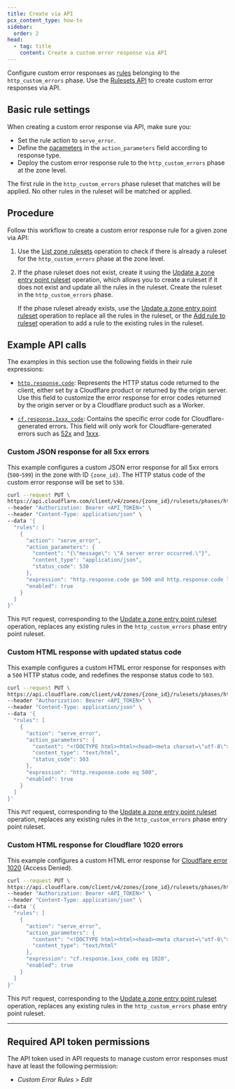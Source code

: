 ```yaml
---
title: Create via API
pcx_content_type: how-to
sidebar:
  order: 2
head:
  - tag: title
    content: Create a custom error response via API
---
```


Configure custom error responses as [rules](/ruleset-engine/about/rules/) belonging to the `http_custom_errors` phase. Use the [Rulesets API](/ruleset-engine/rulesets-api/) to create custom error responses via API.

## Basic rule settings

When creating a custom error response via API, make sure you:

- Set the rule action to `serve_error`.
- Define the [parameters](/rules/custom-error-responses/parameters/) in the `action_parameters` field according to response type.
- Deploy the custom error response rule to the `http_custom_errors` phase at the zone level.

The first rule in the `http_custom_errors` phase ruleset that matches will be applied. No other rules in the ruleset will be matched or applied.

## Procedure

Follow this workflow to create a custom error response rule for a given zone via API:

1. Use the [List zone rulesets](/api/operations/listZoneRulesets) operation to check if there is already a ruleset for the `http_custom_errors` phase at the zone level.
2. If the phase ruleset does not exist, create it using the [Update a zone entry point ruleset](/api/operations/updateZoneEntrypointRuleset) operation, which allows you to create a ruleset if it does not exist and update all the rules in the ruleset. Create the ruleset in the `http_custom_errors` phase.

   If the phase ruleset already exists, use the [Update a zone entry point ruleset](/api/operations/updateZoneEntrypointRuleset) operation to replace all the rules in the ruleset, or the [Add rule to ruleset](/ruleset-engine/rulesets-api/add-rule/) operation to add a rule to the existing rules in the ruleset.

## Example API calls

The examples in this section use the following fields in their rule expressions:

- [`http.response.code`](/ruleset-engine/rules-language/fields/http-request-response/#httpresponsecode): Represents the HTTP status code returned to the client, either set by a Cloudflare product or returned by the origin server. Use this field to customize the error response for error codes returned by the origin server or by a Cloudflare product such as a Worker.

- [`cf.response.1xxx_code`](/ruleset-engine/rules-language/fields/http-request-response/#cfresponse1xxx_code): Contains the specific error code for Cloudflare-generated errors. This field will only work for Cloudflare-generated errors such as [52x](/support/troubleshooting/cloudflare-errors/troubleshooting-cloudflare-5xx-errors/) and [1xxx](/support/troubleshooting/cloudflare-errors/troubleshooting-cloudflare-1xxx-errors/).

### Custom JSON response for all 5xx errors

This example configures a custom JSON error response for all 5xx errors (`500`-`599`) in the zone with ID `{zone_id}`. The HTTP status code of the custom error response will be set to `530`.

```bash
curl --request PUT \
https://api.cloudflare.com/client/v4/zones/{zone_id}/rulesets/phases/http_custom_errors/entrypoint \
--header "Authorization: Bearer <API_TOKEN>" \
--header "Content-Type: application/json" \
--data '{
  "rules": [
    {
      "action": "serve_error",
      "action_parameters": {
        "content": "{\"message\": \"A server error occurred.\"}",
        "content_type": "application/json",
        "status_code": 530
      },
      "expression": "http.response.code ge 500 and http.response.code lt 600",
      "enabled": true
    }
  ]
}'
```

This `PUT` request, corresponding to the [Update a zone entry point ruleset](/api/operations/updateZoneEntrypointRuleset) operation, replaces any existing rules in the `http_custom_errors` phase entry point ruleset.

### Custom HTML response with updated status code

This example configures a custom HTML error response for responses with a `500` HTTP status code, and redefines the response status code to `503`.

```bash
curl --request PUT \
https://api.cloudflare.com/client/v4/zones/{zone_id}/rulesets/phases/http_custom_errors/entrypoint \
--header "Authorization: Bearer <API_TOKEN>" \
--header "Content-Type: application/json" \
--data '{
  "rules": [
    {
      "action": "serve_error",
      "action_parameters": {
        "content": "<!DOCTYPE html><html><head><meta charset=\"utf-8\"><title>Application unavailable</title></head><body><h1>Application temporarily unavailable</h1><p>Please try again later.</p></body></html>",
        "content_type": "text/html",
        "status_code": 503
      },
      "expression": "http.response.code eq 500",
      "enabled": true
    }
  ]
}'
```

This `PUT` request, corresponding to the [Update a zone entry point ruleset](/api/operations/updateZoneEntrypointRuleset) operation, replaces any existing rules in the `http_custom_errors` phase entry point ruleset.

### Custom HTML response for Cloudflare 1020 errors

This example configures a custom HTML error response for [Cloudflare error 1020](/support/troubleshooting/cloudflare-errors/troubleshooting-cloudflare-1xxx-errors/#error-1020-access-denied) (Access Denied).

```bash
curl --request PUT \
https://api.cloudflare.com/client/v4/zones/{zone_id}/rulesets/phases/http_custom_errors/entrypoint \
--header "Authorization: Bearer <API_TOKEN>" \
--header "Content-Type: application/json" \
--data '{
  "rules": [
    {
      "action": "serve_error",
      "action_parameters": {
        "content": "<!DOCTYPE html><html><head><meta charset=\"utf-8\"><title>Access denied</title></head><body><h1>You do not have access to this page</h1><p>Contact us if you think this is an error.</p></body></html>",
        "content_type": "text/html"
      },
      "expression": "cf.response.1xxx_code eq 1020",
      "enabled": true
    }
  ]
}'
```

This `PUT` request, corresponding to the [Update a zone entry point ruleset](/api/operations/updateZoneEntrypointRuleset) operation, replaces any existing rules in the `http_custom_errors` phase entry point ruleset.

---

## ​​Required API token permissions

The API token used in API requests to manage custom error responses must have at least the following permission:

- _Custom Error Rules_ > _Edit_
